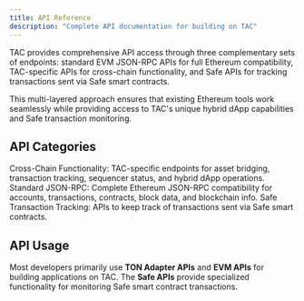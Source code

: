 ```yaml
---
title: API Reference
description: "Complete API documentation for building on TAC"
---
```


TAC provides comprehensive API access through three complementary sets of endpoints: standard EVM JSON-RPC APIs for full Ethereum compatibility, TAC-specific APIs for cross-chain functionality, and Safe APIs for tracking transactions sent via Safe smart contracts.

This multi-layered approach ensures that existing Ethereum tools work seamlessly while providing access to TAC's unique hybrid dApp capabilities and Safe transaction monitoring.

## API Categories

<CardGroup cols={2}>
  <Card title="TON Adapter APIs" icon="sparkles" href="/api-reference/ton-adapter/status/get-status">
    Cross-Chain Functionality: TAC-specific endpoints for asset bridging,
    transaction tracking, sequencer status, and hybrid dApp operations.
  </Card>

<Card title="EVM APIs" icon="blocks">
  Standard JSON-RPC: Complete Ethereum JSON-RPC compatibility for accounts,
  transactions, contracts, block data, and blockchain info.
</Card>

  <Card title="Safe APIs" icon="shield" >
    Safe Transaction Tracking: APIs to keep track of transactions sent via Safe smart contracts.
  </Card>
</CardGroup>

## API Usage

Most developers primarily use **TON Adapter APIs** and **EVM APIs** for building applications on TAC. The **Safe APIs** provide specialized functionality for monitoring Safe smart contract transactions.
